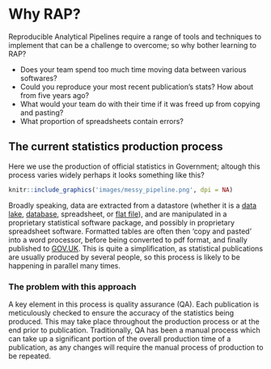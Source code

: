 # Why RAP?

Reproducible Analytical Pipelines require a range of tools and techniques to implement that can be a challenge to overcome; so why bother learning to RAP?

* Does your team spend too much time moving data between various softwares?
* Could you reproduce your most recent publication's stats? How about from five years ago?
* What would your team do with their time if it was freed up from copying and pasting?
* What proportion of spreadsheets contain errors?

## The current statistics production process

Here we use the production of official statistics in Government; altough this process varies widely perhaps it looks something like this?

```r
knitr::include_graphics('images/messy_pipeline.png', dpi = NA)
```

Broadly speaking, data are extracted from a datastore (whether it is a [data lake](https://en.wikipedia.org/wiki/Data_lake), [database](https://en.wikipedia.org/wiki/Database), spreadsheet, or [flat file](https://en.wikipedia.org/wiki/Flat_file_database)), and are manipulated in a proprietary statistical software package, and possibly in proprietary spreadsheet software. Formatted tables are often then ‘copy and pasted’ into a word processor, before being converted to pdf format, and finally published to [GOV.UK](https://www.gov.uk/). This is quite a simplification, as statistical publications are usually produced by several people, so this process is likely to be happening in parallel many times.

### The problem with this approach



A key element in this process is quality assurance (QA). Each publication is meticulously checked to ensure the accuracy of the statistics being produced. This may take place throughout the production process or at the end prior to publication. Traditionally, QA has been a manual process which can take up a significant portion of the overall production time of a publication, as any changes will require the manual process of production to be repeated.
